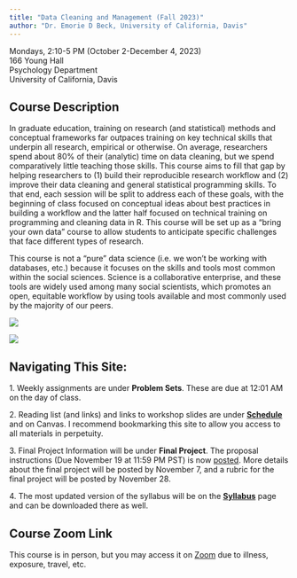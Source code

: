 ```yaml
---
title: "Data Cleaning and Management (Fall 2023)"
author: "Dr. Emorie D Beck, University of California, Davis"
---
```


Mondays, 2:10-5 PM (October 2-December 4, 2023)\
166 Young Hall\
Psychology Department\
University of California, Davis

## **Course Description**

::: {layout="[ 65,35 ]"}
::: {#first-column}
In graduate education, training on research (and statistical) methods and conceptual frameworks far outpaces training on key technical skills that underpin all research, empirical or otherwise. On average, researchers spend about 80% of their (analytic) time on data cleaning, but we spend comparatively little teaching those skills. This course aims to fill that gap by helping researchers to (1) build their reproducible research workflow and (2) improve their data cleaning and general statistical programming skills. To that end, each session will be split to address each of these goals, with the beginning of class focused on conceptual ideas about best practices in building a workflow and the latter half focused on technical training on programming and cleaning data in R. This course will be set up as a "bring your own data" course to allow students to anticipate specific challenges that face different types of research. 

This course is not a "pure" data science (i.e. we won't be working with databases, etc.) because it focuses on the skills and tools most common within the social sciences. Science is a collaborative enterprise, and these tools are widely used among many social scientists, which promotes an open, equitable workflow by using tools available and most commonly used by the majority of our peers. 
:::

::: {#second=column}
![](static/R_logo.svg.png)

![](static/tidyverse.png)
:::
:::

## **Navigating This Site:**

1\. Weekly assignments are under **Problem Sets**. These are due at 12:01 AM on the day of class.

2\. Reading list (and links) and links to workshop slides are under [**Schedule**](schedule.html) and on Canvas. I recommend bookmarking this site to allow you access to all materials in perpetuity.

3\. Final Project Information will be under **Final Project**. The proposal instructions (Due November 19 at 11:59 PM PST) is now [posted](final-project.html). More details about the final project will be posted by November 7, and a rubric for the final project will be posted by November 28. 

4\. The most updated version of the syllabus will be on the [**Syllabus**](syllabus.html) page and can be downloaded there as well.

## **Course Zoom Link**

This course is in person, but you may access it on [Zoom](https://ucdavis.zoom.us/j/98563530283?pwd=cHN3Wk96aXB4TTVrdG9nUy9BNnJmZz09) due to illness, exposure, travel, etc.
